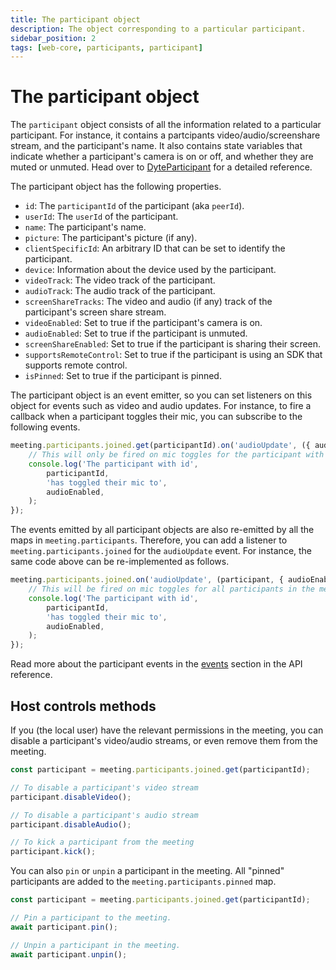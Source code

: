 ```yaml
---
title: The participant object
description: The object corresponding to a particular participant.
sidebar_position: 2
tags: [web-core, participants, participant]
---
```


# The participant object

The `participant` object consists of all the information related to a particular participant. For instance, it contains a partcipants video/audio/screenshare stream, and the participant's name. It also contains state variables that indicate whether a participant's camera is on or off, and whether they are muted or unmuted. Head over to [DyteParticipant](../../Reference/DyteParticipant) for a detailed reference.

The participant object has the following properties.

- `id`: The `participantId` of the participant (aka `peerId`).
- `userId`: The `userId` of the participant.
- `name`: The participant's name.
- `picture`: The participant's picture (if any).
- `clientSpecificId`: An arbitrary ID that can be set to identify the participant.
- `device`: Information about the device used by the participant.
- `videoTrack`: The video track of the participant.
- `audioTrack`: The audio track of the participant.
- `screenShareTracks`: The video and audio (if any) track of the participant's screen share stream.
- `videoEnabled`: Set to true if the participant's camera is on.
- `audioEnabled`: Set to true if the participant is unmuted.
- `screenShareEnabled`: Set to true if the participant is sharing their screen.
- `supportsRemoteControl`: Set to true if the participant is using an SDK that supports remote control.
- `isPinned`: Set to true if the participant is pinned.

The participant object is an event emitter, so you can set listeners on this object for events such as video and audio updates. For instance, to fire a callback when a participant toggles their mic, you can subscribe to the following events.

```ts
meeting.participants.joined.get(participantId).on('audioUpdate', ({ audioEnabled, audioTrack }) => {
    // This will only be fired on mic toggles for the participant with ID `participantId`
    console.log('The participant with id',
        participantId,
        'has toggled their mic to',
        audioEnabled,
    );
});
```

The events emitted by all participant objects are also re-emitted by all the maps in `meeting.participants`. Therefore, you can add a listener to `meeting.participants.joined` for the `audioUpdate` event. For instance, the same code above can be re-implemented as follows.

```ts
meeting.participants.joined.on('audioUpdate', (participant, { audioEnabled, audioTrack }) => {
    // This will be fired on mic toggles for all participants in the meeting
    console.log('The participant with id',
        participantId,
        'has toggled their mic to',
        audioEnabled,
    );
});
```

Read more about the participant events in the [events](../../Reference/DyteParticipant) section in the API reference.

## Host controls methods

If you (the local user) have the relevant permissions in the meeting, you can disable a participant's video/audio streams, or even remove them from the meeting.

```ts
const participant = meeting.participants.joined.get(participantId);

// To disable a participant's video stream
participant.disableVideo();

// To disable a participant's audio stream
participant.disableAudio();

// To kick a participant from the meeting
participant.kick();
```

You can also `pin` or `unpin` a participant in the meeting. All "pinned" participants are added to the `meeting.participants.pinned` map.

```ts
const participant = meeting.participants.joined.get(participantId);

// Pin a participant to the meeting.
await participant.pin();

// Unpin a participant in the meeting.
await participant.unpin();
```
